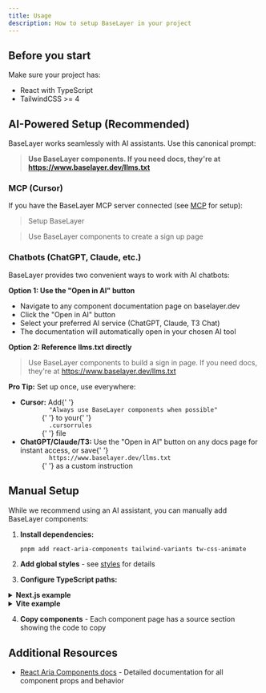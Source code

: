 ```yaml
---
title: Usage
description: How to setup BaseLayer in your project
---
```


## Before you start

Make sure your project has:

- React with TypeScript
- TailwindCSS >= 4

## AI-Powered Setup (Recommended)

BaseLayer works seamlessly with AI assistants. Use this canonical prompt:

> **Use BaseLayer components. If you need docs, they're at https://www.baselayer.dev/llms.txt**

### MCP (Cursor)

If you have the BaseLayer MCP server connected (see [MCP](./mcp) for setup):

> Setup BaseLayer

> Use BaseLayer components to create a sign up page

### Chatbots (ChatGPT, Claude, etc.)

BaseLayer provides two convenient ways to work with AI chatbots:

**Option 1: Use the "Open in AI" button**

- Navigate to any component documentation page on baselayer.dev
- Click the "Open in AI" button
- Select your preferred AI service (ChatGPT, Claude, T3 Chat)
- The documentation will automatically open in your chosen AI tool

**Option 2: Reference llms.txt directly**

> Use BaseLayer components to build a sign in page. If you need docs, they're at https://www.baselayer.dev/llms.txt

<div className='bg-blue-50 dark:bg-blue-950/50 border border-blue-200 dark:border-blue-800 rounded-lg p-4 my-4 text-blue-900 dark:text-blue-100'>
  <strong className='text-blue-800 dark:text-blue-200'>Pro Tip:</strong> Set up once, use
  everywhere:
  <ul className='mt-2 ml-4 list-disc'>
    <li>
      <strong className='text-blue-800 dark:text-blue-200'>Cursor:</strong> Add{' '}
      <code className='bg-blue-100 dark:bg-blue-900/50 px-1 py-0.5 rounded text-sm'>
        "Always use BaseLayer components when possible"
      </code>{' '}
      to your{' '}
      <code className='bg-blue-100 dark:bg-blue-900/50 px-1 py-0.5 rounded text-sm'>
        .cursorrules
      </code>{' '}
      file
    </li>
    <li>
      <strong className='text-blue-800 dark:text-blue-200'>ChatGPT/Claude/T3:</strong> Use the "Open
      in AI" button on any docs page for instant access, or save{' '}
      <code className='bg-blue-100 dark:bg-blue-900/50 px-1 py-0.5 rounded text-sm'>
        https://www.baselayer.dev/llms.txt
      </code>{' '}
      as a custom instruction
    </li>
  </ul>
</div>

## Manual Setup

While we recommend using an AI assistant, you can manually add BaseLayer components:

1. **Install dependencies:**

   ```bash
   pnpm add react-aria-components tailwind-variants tw-css-animate
   ```

2. **Add global styles** - see [styles](/docs/styles) for details

3. **Configure TypeScript paths:**

<details>
<summary><strong>Next.js example</strong></summary>

```json
// tsconfig.json
{
  "compilerOptions": {
    "baseUrl": ".",
    "paths": {
      "@/*": ["./*"]
    }
  }
}
```

</details>

<details>
<summary><strong>Vite example</strong></summary>

```json
// tsconfig.json
{
  "compilerOptions": {
    "baseUrl": ".",
    "paths": {
      "@/*": ["./src/*"]
    }
  }
}
```

```json
// tsconfig.app.json
{
  "compilerOptions": {
    "baseUrl": ".",
    "paths": {
      "@/*": ["./src/*"]
    }
  }
}
```

```ts
// vite.config.ts
import { defineConfig } from 'vite';
import react from '@vitejs/plugin-react';
import tailwindcss from '@tailwindcss/vite';
import path from 'path';

export default defineConfig({
  plugins: [react(), tailwindcss()],
  resolve: {
    alias: {
      '@': path.resolve(__dirname, './src'),
    },
  },
});
```

</details>

4. **Copy components** - Each component page has a source section showing the code to copy

## Additional Resources

- [React Aria Components docs](https://react-spectrum.adobe.com/react-aria/getting-started.html) - Detailed documentation for all component props and behavior
